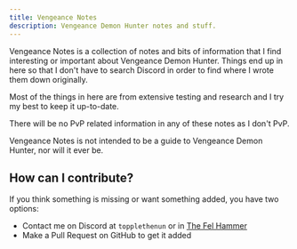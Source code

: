```yaml
---
title: Vengeance Notes
description: Vengeance Demon Hunter notes and stuff.
---
```



Vengeance Notes is a collection of notes and bits of information that I find interesting or important about
Vengeance Demon Hunter. Things end up in here so that I don't have to search Discord in order to find where I
wrote them down originally.

Most of the things in here are from extensive testing and research and I try my best to keep it up-to-date.

There will be no PvP related information in any of these notes as I don't PvP.

<Aside type="caution">
  Vengeance Notes is not intended to be a guide to Vengeance Demon Hunter, nor will it ever be.
</Aside>

## How can I contribute?

If you think something is missing or want something added, you have two options:
- Contact me on Discord at `topplethenun` or in [The Fel Hammer](https://discord.gg/felhammer)
- Make a Pull Request on GitHub to get it added
